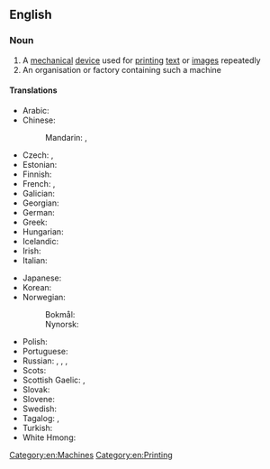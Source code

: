 ==English==
{{wikipedia}}

===Noun===
{{en-noun|es}}

# A [[mechanical]] [[device]] used for [[print]]ing [[text]] or [[image]]s repeatedly
# An organisation or factory containing such a machine

====Translations====
{{trans-top|machine for printing}}
* Arabic: {{t|ar|آلَةُ الطِّبَاعَة|f}}
* Chinese:
*: Mandarin: {{t+|cmn|印刷機|sc=Hani}}, {{t+|cmn|印刷机|tr=yìnshuājī|sc=Hani}}
* Czech: {{t+|cs|tiskárna|f}}, {{t|cs|tiskový stroj|m}}
* Estonian: {{t|et|trükipress}}
* Finnish: {{t+|fi|painokone}}
* French: {{t+|fr|presse|f}}, {{t|fr|machine à imprimer|f}}
* Galician: {{t+|gl|imprenta|f}}
* Georgian: {{t|ka|სტამბა}}
* German: {{t|de|Druckerpresse|f}}
* Greek: {{t+|el|πιεστήριο|n}}
* Hungarian: {{t|hu|nyomdagép}}
* Icelandic: {{t|is|prentvél|f}}
* Irish: {{t|ga|clóphreas|m}}
* Italian: {{t|it|torchio calcografico|m}}
{{trans-mid}}
* Japanese: {{t|ja|印刷機|tr=いんさつき, insatsuki|sc=Jpan}}
* Korean: {{t+|ko|인쇄기|sc=Kore}}
* Norwegian:
*: Bokmål: {{t|nb|trykkpresse|m|f}}
*: Nynorsk: {{t|nn|trykkpresse|f}}
* Polish: {{t|pl|maszyna drukarska|f}}
* Portuguese: {{t+|pt|imprensa|f}}
* Russian: {{t|ru|печа́тный стано́к|m}}, {{t+|ru|печа́тная маши́на|f}}, {{t|ru|типогра́фский стано́к|m}}, {{t|ru|печа́тный пресс|m}}
* Scots: {{t|sco|prentin press}}
* Scottish Gaelic: {{t|gd|clò|m}}, {{t|gd|beart-chlò|f}}
* Slovak: {{t|sk|tlačiareň|f}}
* Slovene: {{t|sl|tiskarski stroj|m}}
* Swedish: {{t+|sv|tryckpress|c}}
* Tagalog: {{t|tl|limbagan}}, {{t|tl|palimbagan}}
* Turkish: {{t|tr|baskı presi}}
* White Hmong: {{t|mww|lub tshuab nias ntawv}}
{{trans-bottom}}

[[Category:en:Machines]]
[[Category:en:Printing]]